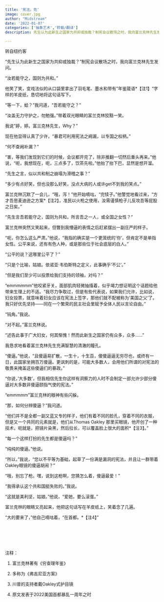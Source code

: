 ```yaml
---
title: '宪法，危'
image: cover.jpg
author: "Midstream"
date: '2022-01-07'
categories: ['抽象艺术','转载/翻译']
description: 先生认为此新生之国家为共抑或独裁？制宪会议散场之时，我向富兰克林先生发问。

---
```

转自纽约客


"先生认为此新生之国家为共抑或独裁？"制宪会议散场之时，我向富兰克林先生发问。


"汝若能守之，国则为共和。"


他笑了笑，变戏法似的从口袋里拿出了羽毛笔、墨水和带有"年鉴箴语*【注1】"字样的羊皮纸，恳切地将这句话写下。


"等一下，蛤？"我问道，"吾若能守之？"


"汝盖无力守护之，勿勉强。"带着双光眼睛的富兰克林狡黠一笑。


我说"婷，婷。富兰克林先生，Why？"


现在他显得认真了少许，"暴君可利用宪法之阙漏，以专国之权柄。"


"何不查阙补漏？"


"害，等我们发现到它们的时候，会议都开完了，除非推翻一切然后重头再来。"他说，"呃，我想现在，呃，三点多了，饮茶先啦。"他抬了抬下巴，显然是想开溜。


"先生之言，似以共和制之崩塌为滑稽之事？"


"多少有点好笑，但也没那么好笑，没点大病的人或许get不到我的笑点。"


富兰克林沉默了一会儿，"哦，泻！"他开始嘀咕，"完犊子。"他警觉地看过来，"方才吾思麦迪逊之方案*【注2】，准民以火枪之使用，汝需谨慎枪子儿反攻吾等屁股之日矣。"


"先生言吾若能守之，国则为共和，所言吾之一人，或全国之女性？"


富兰克林突然又笑起来，但瞥到我懵逼的表情之后赶紧摆出一副庄严的样子。


"呃，你怎么这么严肃。"他说，"我指的确实是一个更笼统的’你‘，但肯定不是单指女性。公平来说，还有有色人种，或是那些位于社会底层的白人。"


"公平的说？这哪里公平了？"


"只是个比喻，姑娘。依诺亚·韦伯斯特之定义，此事确乎’不公‘。"


"但是我们至少可以投票给我们支持的领袖，对吗？"


"emmmmmm"他咬紧牙关，面部肌肉轻微抽搐着，似乎竭力想证明这个话题给他带来生理上的不适。"我尽力争取过，但是有些代表说，如果我们允许，比如说，妇女投票，就意味着妇女应该在宪法上签字，那他们就不配被称为’美国之父‘了。我只好优先坚持——同在一个繁荣的民主社会里赋予全体人民以言论自由。"


"钝角。"我说。


"对不起。"富兰克林说。


"述告此事于广大妇女，何其惭愧！然而此新生之国家仍有众多，众多......"


我恳求地看着富兰克林先生充满智慧的清澈的瞳孔。


"傻逼。"他说，"且傻逼易扩散，一生十，十生百，傻傻逼逼无穷尽也，或终有一日，此国家坐拥百万傻逼。更讽刺的是，可能大多数人，会用他们所谓的对宪法的敬畏来掩盖这些傻逼们的暴政。"


"你说，’大多数‘，但我相信先生你这样有洞察力的人时不会制定一部允许少部分傻逼对大多数非傻逼颐指气使的宪法。"


"emmmmm"富兰克林的眼神有些闪躲。


"那，如何分辨傻逼？"我问道。


"他们并不是全都一副又蓝又专的样子，他们有着不同的脸孔，穿着不同的衣服，但是又一个共同的元素就是，他们从Thomas
Oakley
那里买眼镜，他开创了一种技术，呃就是，把镜片染黑，然后拉长，可以覆盖脸上很大的面积*【注3】。"


"每一个这样打扮的先生都是傻逼吗？"


"纯纯的傻逼。"他说。


"所以，"我说，"您以不平等为基础，起草了一份满是漏洞的宪法，并且让一群带着Oakley眼镜的傻逼胡闹？"


"哦，别忘了枪。嘿，说到这枪啊，您猜怎么着，傻逼最爱！"


"我得承认这个共和国挺失败的。"我说。


"这就是美利坚，姑娘。"他说，"爱她，要么滚蛋。"


富兰克林的眼睛又亮起来，他把这句话写在羊皮纸上，笑着念了几遍。


"大的要来了，"他自己嘀咕着，"在首都。*【注4】"

<br/>
<br/>
<br/>
<br/>


注释：

1.
富兰克林著有《穷查理年鉴》

2.
多称为《弗吉尼亚方案》

3.
川普的支持者戴Oakley式护目镜

4.
原文发表于2022美国首都暴乱一周年之时
